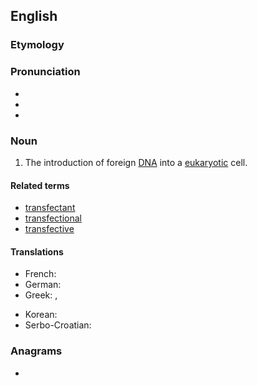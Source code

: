 ==English==

===Etymology===
{{blend|en|trans-|infection}}

===Pronunciation===
* {{IPA|en|/tɹænzˈfɛkʃən/}}
* {{rhymes|en|ɛkʃən}}
* {{hyph|en|trans|fec|tion}}

===Noun===
{{wikipedia}}
{{en-noun}}

# {{lb|en|molecular biology}} The introduction of foreign [[DNA]] into a [[eukaryotic]] cell.

====Related terms====
* [[transfectant]]
* [[transfectional]]
* [[transfective]]

====Translations====
{{trans-top|introduction of foreign DNA into a eukaryotic cell}}
* French: {{t+|fr|transfection}}
* German: {{t|de|Transfektion|f}}
* Greek: {{t+|el|επιμόλυνση}}, {{t|el|διαμόλυνση}}
{{trans-mid}}
* Korean: {{t|ko|트랜스펙션}}
* Serbo-Croatian: {{t|sh|transfekcija|f}}
{{trans-bottom}}

===Anagrams===
* {{anagrams|en|a=acefinnorstt|tranfections}}